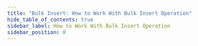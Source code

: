 ```yaml
---
title: "Bulk Insert: How to Work With Bulk Insert Operation"
hide_table_of_contents: true
sidebar_label: How to Work With Bulk Insert Operation
sidebar_position: 0
---
```





<LanguageSwitcher supportedLanguages={supportedLanguages} />

<LanguageContent language="csharp">
   <HowToWorkWithBulkInsertOperationCsharp />
</LanguageContent>

<LanguageContent language="java">
   <HowToWorkWithBulkInsertOperationJava />
</LanguageContent>

<LanguageContent language="nodejs">
   <HowToWorkWithBulkInsertOperationNodejs />
</LanguageContent>


<!---
### Document Store
- [What is a Document Store](../../client-api/what-is-a-document-store)

### Session
- [What is a Session and How Does it Work](../../client-api/session/what-is-a-session-and-how-does-it-work)

### Document Extensions
- [Bulk Insert: How to Add Attachments](../../document-extensions/attachments/bulk-insert)
- [Bulk Insert: How to Append Time Series](../../document-extensions/timeseries/client-api/bulk-insert/append-in-bulk)


-->